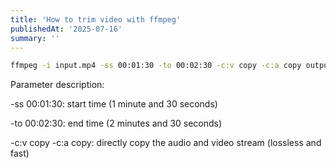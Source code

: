 ```yaml
---
title: 'How to trim video with ffmpeg'
publishedAt: '2025-07-16'
summary: ''
---
```


```bash
ffmpeg -i input.mp4 -ss 00:01:30 -to 00:02:30 -c:v copy -c:a copy output.mp4
```

Parameter description:

-ss 00:01:30: start time (1 minute and 30 seconds)

-to 00:02:30: end time (2 minutes and 30 seconds)

-c:v copy -c:a copy: directly copy the audio and video stream (lossless and fast)